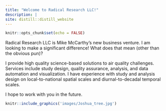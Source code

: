 ---
title: "Welcome to Radical Research LLC!"
description: |
site: distill::distill_website
---

```{r setup, include=FALSE}
knitr::opts_chunk$set(echo = FALSE)

```

Radical Research LLC is Mike McCarthy's new business venture.  I am looking to 
make a significant difference! What does that mean (other than the obvious pun)?

I provide high quality science-based solutions to air quality challenges. Services 
include study design, quality assurance, analysis, and data automation and 
visualization.  I have experience with study and analysis design on local-to-national 
spatial scales and diurnal-to-decadal temporal scales. 

I hope to work with you in the future.  

```{r desert}
knitr::include_graphics('images/Joshua_tree.jpg')
```